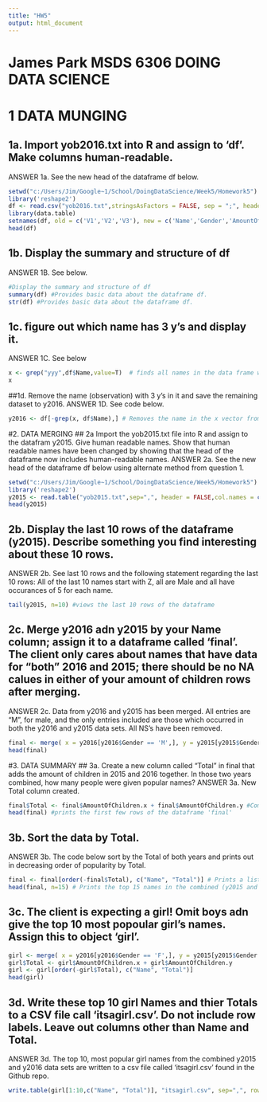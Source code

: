 ```yaml
---
title: "HW5"
output: html_document
---
```

# James Park MSDS 6306 DOING DATA SCIENCE

# 1 DATA MUNGING
## 1a. Import yob2016.txt into R and assign to 'df'.  Make columns human-readable.
ANSWER 1a.  See the new head of the dataframe df below.
```r
setwd("c:/Users/Jim/Google~1/School/DoingDataScience/Week5/Homework5")
library('reshape2')
df <- read.csv("yob2016.txt",stringsAsFactors = FALSE, sep = ";", header = FALSE) #reads the data into a dataframe called df.
library(data.table)
setnames(df, old = c('V1','V2','V3'), new = c('Name','Gender','AmountOfChildren')) #Changes the names of the columns.
head(df)
```

## 1b. Display the summary and structure of df
ANSWER 1B. See below.
```r
#Display the summary and structure of df
summary(df) #Provides basic data about the dataframe df.
str(df) #Provides basic data about the dataframe df.
```

## 1c. figure out which name has 3 y's and display it.
ANSWER 1C. See below
```r
x <- grep("yyy",df$Name,value=T)  # finds all names in the data frame with 'yyy' in the name.
x
```
##1d. Remove the name (observation) with 3 y's in it and save the remaining dataset to y2016.
ANSWER 1D.  See code below.
```r
y2016 <- df[-grep(x, df$Name),] # Removes the name in the x vector from the df vector and assigns the remaining to a new vector called y2016
```

#2. DATA MERGING
## 2a Import the yob2015.txt file into R and assign to the datafram y2015.  Give human readable names.  Show that human readable names have been changed by showing that the head of the dataframe now includes human-readable names.
ANSWER 2a.  See the new head of the dataframe df below using alternate method from question 1.
```r
setwd("c:/Users/Jim/Google~1/School/DoingDataScience/Week5/Homework5")
library('reshape2')
y2015 <- read.table("yob2015.txt",sep=",", header = FALSE,col.names = c('Name','Gender','AmountOfChildren')) 
head(y2015)
```

## 2b. Display the last 10 rows of the dataframe (y2015).  Describe something you find interesting about these 10 rows.
ANSWER 2b.  See last 10 rows and the following statement regarding the last 10 rows:  All of the last 10 names start with Z, all are Male and all have occurances of 5 for each name.
```r
tail(y2015, n=10) #views the last 10 rows of the dataframe
```

## 2c. Merge y2016 adn y2015 by your Name column; assign it to a dataframe called 'final'.  The client only cares about names that have data for "both" 2016 and 2015; there should be no NA calues in either of your amount of children rows after merging.
ANSWER 2c. Data from y2016 and y2015 has been merged.  All entries are "M", for male, and the only entries included are those which occurred in both the y2016 and y2015 data sets.  All NS's have been removed.
```r
final <- merge( x = y2016[y2016$Gender == 'M',], y = y2015[y2015$Gender == 'M',], by = 'Name', all = FALSE) #A dataframe that merges the y2015 and y2016 dataframes for males by names.  It only includes those names that appear in both of the merged dataframes.
head(final)
```

#3. DATA SUMMARY
## 3a. Create a new column called "Total" in final that adds the amount of children in 2015 and 2016 together.  In those two years combined, how many people were given popular names?
ANSWER 3a.  New Total column created.
```r
final$Total <- final$AmountOfChildren.x + final$AmountOfChildren.y #Combines the totals of names into one grand total called 'Total'
head(final) #prints the first few rows of the dataframe 'final'
```
## 3b. Sort the data by Total.
ANSWER 3b.  The code below sort by the Total of both years and prints out in decreasing order of popularity by Total. 
```r
final <- final[order(-final$Total), c("Name", "Total")] # Prints a list of the most popular names form y2016 and y2015 combined (final) in a decreasing order by Total of both years.
head(final, n=15) # Prints the top 15 names in the combined (y2015 and y2016) data set by popularity as indicated in the 'Total' column.
```
## 3c.  The client is expecting a girl! Omit boys adn give the top 10 most popoular girl's names.  Assign this to object 'girl'.
```r
girl <- merge( x = y2016[y2016$Gender == 'F',], y = y2015[y2015$Gender == 'F',], by = 'Name', all = FALSE) #Merges the 2015 and 2016 dataframes by Name and the female gender only.   Removes all observations with NA.
girl$Total <- girl$AmountOfChildren.x + girl$AmountOfChildren.y
girl <- girl[order(-girl$Total), c("Name", "Total")] 
head(girl)
```

## 3d. Write these top 10 girl Names and thier Totals to a CSV file call 'itsagirl.csv'. Do not include row labels.  Leave out columns other than Name and Total.
ANSWER 3d. The top 10, most popular girl names from the combined y2015 and y2016 data sets are written to a csv file called 'itsagirl.csv' found in the Github repo.
```r
write.table(girl[1:10,c("Name", "Total")], "itsagirl.csv", sep=",", row.names = FALSE) #creates a .csv file with the data frame used in this exercise.
```
